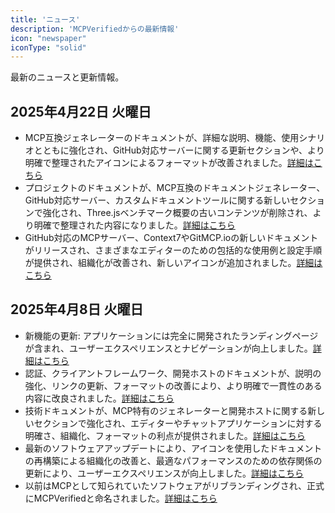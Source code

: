 ```yaml
---
title: 'ニュース'
description: 'MCPVerifiedからの最新情報'
icon: "newspaper"
iconType: "solid"
---
```


最新のニュースと更新情報。


## 2025年4月22日 火曜日

- MCP互換ジェネレーターのドキュメントが、詳細な説明、機能、使用シナリオとともに強化され、GitHub対応サーバーに関する更新セクションや、より明確で整理されたアイコンによるフォーマットが改善されました。[詳細はこちら](https://github.com/code-agents/mcp-hub/commit/bc4d831)
- プロジェクトのドキュメントが、MCP互換のドキュメントジェネレーター、GitHub対応サーバー、カスタムドキュメントツールに関する新しいセクションで強化され、Three.jsベンチマーク概要の古いコンテンツが削除され、より明確で整理された内容になりました。[詳細はこちら](https://github.com/code-agents/mcp-hub/commit/20ec990)
- GitHub対応のMCPサーバー、Context7やGitMCP.ioの新しいドキュメントがリリースされ、さまざまなエディターのための包括的な使用例と設定手順が提供され、組織化が改善され、新しいアイコンが追加されました。[詳細はこちら](https://github.com/code-agents/mcp-hub/commit/2d7fb00)


## 2025年4月8日 火曜日

- 新機能の更新: アプリケーションには完全に開発されたランディングページが含まれ、ユーザーエクスペリエンスとナビゲーションが向上しました。[詳細はこちら](https://github.com/code-agents/mcp-hub/commit/f66de2b)
- 認証、クライアントフレームワーク、開発ホストのドキュメントが、説明の強化、リンクの更新、フォーマットの改善により、より明確で一貫性のある内容に改良されました。[詳細はこちら](https://github.com/code-agents/mcp-hub/commit/4daff9b)
- 技術ドキュメントが、MCP特有のジェネレーターと開発ホストに関する新しいセクションで強化され、エディターやチャットアプリケーションに対する明確さ、組織化、フォーマットの利点が提供されました。[詳細はこちら](https://github.com/code-agents/mcp-hub/commit/1744101)
- 最新のソフトウェアアップデートにより、アイコンを使用したドキュメントの再構築による組織化の改善と、最適なパフォーマンスのための依存関係の更新により、ユーザーエクスペリエンスが向上しました。[詳細はこちら](https://github.com/code-agents/mcp-hub/commit/8e734b9)
- 以前はMCPとして知られていたソフトウェアがリブランディングされ、正式にMCPVerifiedと命名されました。[詳細はこちら](https://github.com/code-agents/mcp-hub/commit/c3c1edd)
